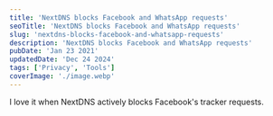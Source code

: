 ```yaml
---
title: 'NextDNS blocks Facebook and WhatsApp requests'
seoTitle: 'NextDNS blocks Facebook and WhatsApp requests'
slug: 'nextdns-blocks-facebook-and-whatsapp-requests'
description: 'NextDNS blocks Facebook and WhatsApp requests'
pubDate: 'Jan 23 2021'
updatedDate: 'Dec 24 2024'
tags: ['Privacy', 'Tools']
coverImage: './image.webp'
---
```



I love it when NextDNS actively blocks Facebook's tracker requests.

<R2Image
	imageKey='assets/nextdns-blocks-facebook-and-whatsapp-requests-11b1638e-cd98-80c4-a61f-d109d2803c43.png'
	alt='A screenshot of NextDNS actively blocking Facebook’s tracker requests.'
/>
